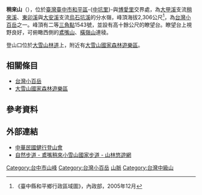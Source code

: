 {{Infobox Mountain
| 名稱 = 稍來山
| 照片 = Hengling Yuanzue Shaolai.jpg
| 照片說明 = 由[[東卯山|東卯山]]展望稍來山（圖中右側最高峰），中間突起處為[[鳶嘴山|鳶嘴山]]，左側突起處為[[橫嶺山|橫嶺山]]
| 海拔 = {{Convert|2306|m|ft|0|link=on}}
| 位置 = {{TWN}}[[臺中市|臺中市]][[和平區_(台灣)|和平區]]
| 山脈 = [[雪山山脈|雪山山脈]]
| prominence = {{convert|310|m|ft|0}}
| coordinates = {{coord|24|14|16|N|120|58|17|E|type:mountain_region:TW|display=inline,title}}
| listing = [[台灣小百岳|台灣小百岳]]
| 座標 = 
| 地形圖 = 
| 類別 = 
| 年齡 = 
| 最近喷发 = 
| 首次登頂 =
| 攀登路線 =
| pushpin_map = Taiwan
| pushpin_map_caption = 稍來山的位置
}}

'''稍來山'''（{{lang-tay|Solaiy}}），位於[[臺灣|臺灣]][[臺中市|臺中市]][[和平區_(台灣)|和平區]]-{[[中坑里|中坑里]]}-與[[博愛里|博愛里]]交界處，為[[大甲溪|大甲溪]]支流[[稍來溪|稍來溪]]、[[東卯溪|東卯溪]]與[[大安溪|大安溪]]支流[[烏石坑溪|烏石坑溪]]的分水嶺，峰頂海拔2,306公尺<ref>《臺中縣和平鄉行政區域圖》，內政部，2005年12月</ref>，為[[台灣小百岳|台灣小百岳]]之一。峰頂有二等[[三角點|三角點]]1543號，並設有高十餘公尺的瞭望台。瞭望台上視野良好，可俯瞰西側的[[鳶嘴山|鳶嘴山]]、[[橫嶺山|橫嶺山]]連稜。

登山口位於[[中專1線|大雪山林道]]上，附近有[[大雪山國家森林遊樂區|大雪山國家森林遊樂區]]。

==相關條目==
*[[台灣小百岳|台灣小百岳]]
*[[大雪山國家森林遊樂區|大雪山國家森林遊樂區]]

==參考資料==
<div class="references-small">
<references />
</div>

==外部連結==
*[http://www.alpineclub.org.tw/front/bin/home.phtml 中華民國健行登山會] {{Wayback|url=http://www.alpineclub.org.tw/front/bin/home.phtml |date=20190423220958 }}
*[https://recreation.forest.gov.tw/Trail/RT?typ=3&tr_id=060 自然步道 - 鳶嘴稍來小雪山國家步道 - 山林悠遊網] {{Wayback|url=https://recreation.forest.gov.tw/Trail/RT?typ=3&tr_id=060 |date=20190820094856 }}

[[Category:台中市山峰|Category:台中市山峰]]
[[Category:台灣小百岳|Category:台灣小百岳]]
[[Category:和平區地理_(臺灣)|山脈]]
[[Category:台灣中級山|Category:台灣中級山]]